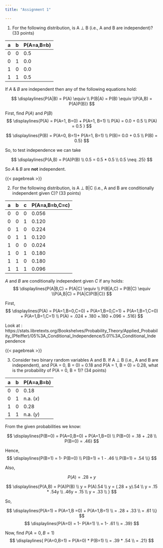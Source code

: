 ```yaml
---
title: "Assignment 1"

---
```


1. For the following distribution, is A ⊥ B (i.e., A and B are independent)? (33 points)

|a |b |P(A=a,B=b)|
|--|--|---|
|0 |0 |0.5|
|0 |1 |0.0|
|1 |0| 0.0|
|1 |1 |0.5|


If $A$ & $B$ are independent then any of the following equations hold: 

$$
\displaylines{P(A|B) = P(A) \equiv \\ P(B|A) = P(B) \equiv \\P(A,B) = P(A)P(B)}
$$

First, find $P(A)$ and $P(B)$
$$
\displaylines{P(A) = P(A=1, B=0) + P(A=1, B=1) \\
     P(A) = 0.0 + 0.5 \\
     P(A) = 0.5 }
$$

$$
\displaylines{P(B) = P(A=0, B=1)+ P(A=1, B=1) \\
     P(B)= 0.0 + 0.5 \\
     P(B) = 0.5}
$$

So, to test independence we can take 

$$
\displaylines{P(A,B) = P(A)P(B) \\
   0.5 = 0.5 * 0.5 \\
   0.5 \neq .25}
$$

So $A$ & $B$ are **not** independent. 

{{< pagebreak >}}

2. For the following distribution, is A ⊥ B|C (i.e., A and B are conditionally independent given C)? (33
points)

|a |b |c |P(A=a,B=b,C=c)|
|--|--|--|--------------|
|0 |0 |0 |0.056|
|0 |0 |1 |0.120|
|0 |1 |0 |0.224|
|0 |1 |1 |0.120|
|1 |0 |0 |0.024|
|1 |0 |1 |0.180|
|1 |1 |0 |0.180|
|1 |1 |1 |0.096|


$A$ and $B$ are conditionally independent given $C$ if any holds:
$$
\displaylines{P(A|B,C) = P(A|C) \equiv \\ P(B|A,C) = P(B|C) \equiv \\P(A,B|C) = P(A|C)P(B|C)}
$$

First, 
$$
\displaylines{P(A) = P(A=1,B=0,C=0) + P(A=1,B=0,C=1) + P(A=1,B=1,C=0) + P(A=1,B=1,C=1) \\
P(A) = .024 + .180 +.180 +.096 = .516}
$$

Look at : https://stats.libretexts.org/Bookshelves/Probability_Theory/Applied_Probability_(Pfeiffer)/05%3A_Conditional_Independence/5.01%3A_Conditional_Independence

{{< pagebreak >}}

3. Consider two binary random variables A and B. If A ⊥ B (i.e., A and B are independent), and
P(A = 0, B = 0) = 0.18 and P(A = 1, B = 0) = 0.28, what is the probability of P(A = 0, B = 1)?
(34 points)

|a |b |P(A=a,B=b)|
|--|--|----------|
|0 |0 |0.18|
|0 |1 |n.a. ($x$)|
|1 |0 |0.28|
|1 |1 |n.a. ($y$)|

From the given probabilities we know:

$$
\displaylines{P(B=0) = P(A=0,B=0) + P(A=1,B=0) \\
P(B=0) = .18 + .28 \\
P(B=0) = .46}
$$

Hence, 
$$
\displaylines{P(B=1) = 1- P(B=0) \\
P(B=1) = 1 - .46 \\
P(B=1) = .54 \\}
$$

Also, 

$$ P(A) = .28 + y $$

$$ \displaylines{P(A,B) = P(A)P(B) \\
y = P(A).54 \\
y = (.28 + y).54 \\
y = .15 * .54y \\
.46y = .15 \\
y = .33 \\
}
$$

So, 

$$
\displaylines{P(A=1) = P(A=1,B =0) + P(A=1,B=1) \\
= .28  + .33 \\
= .61 \\}
$$
$$
\displaylines{P(A=0) = 1- P(A=1) \\
= 1- .61 \\
= .39}
$$

Now, find $P(A=0,B=1)$
$$
\displaylines{ P(A=0,B=1) = P(A=0) * P(B=1) \\
= .39 * .54 \\
= .21}
$$